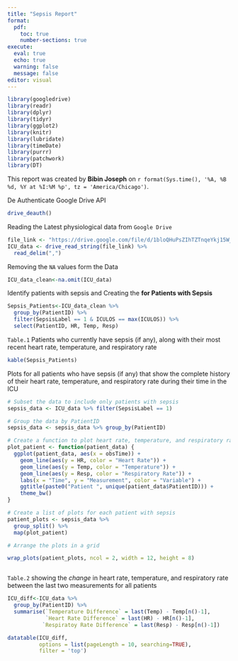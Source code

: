 ```yaml
---
title: "Sepsis Report"
format:
  pdf:
    toc: true
    number-sections: true
execute: 
  eval: true
  echo: true
  warning: false
  message: false
editor: visual
---
```


```r
library(googledrive)
library(readr)
library(dplyr)
library(tidyr)
library(ggplot2)
library(knitr)
library(lubridate)
library(timeDate)
library(purrr)
library(patchwork)
library(DT)
```

This report was created by **Bibin Joseph** on `r format(Sys.time(), '%A, %B %d, %Y at %I:%M %p', tz = 'America/Chicago')`.

De Authenticate Google Drive API

```r
drive_deauth()
```

Reading the Latest physiological data from `Google Drive`

```r
file_link <- "https://drive.google.com/file/d/1bloQHuPsZIhTZTnqeYkj15W_gSmKtHOd"
ICU_data <- drive_read_string(file_link) %>% 
  read_delim(",")

```

Removing the `NA` values form the Data

```r

ICU_data_clean<-na.omit(ICU_data)

```

Identify patients with sepsis and Creating the **for Patients with Sepsis**

```r

Sepsis_Patients<-ICU_data_clean %>% 
  group_by(PatientID) %>% 
  filter(SepsisLabel == 1 & ICULOS == max(ICULOS)) %>% 
  select(PatientID, HR, Temp, Resp)

```

`Table.1` Patients who currently have sepsis (if any), along with their most recent heart rate, temperature, and respiratory rate

```r
kable(Sepsis_Patients)
```

Plots for all patients who have sepsis (if any) that show the complete history of their heart rate, temperature, and respiratory rate during their time in the ICU

```r

# Subset the data to include only patients with sepsis
sepsis_data <- ICU_data %>% filter(SepsisLabel == 1)

# Group the data by PatientID
sepsis_data <- sepsis_data %>% group_by(PatientID)

# Create a function to plot heart rate, temperature, and respiratory rate for a single patient
plot_patient <- function(patient_data) {
  ggplot(patient_data, aes(x = obsTime)) +
    geom_line(aes(y = HR, color = "Heart Rate")) +
    geom_line(aes(y = Temp, color = "Temperature")) +
    geom_line(aes(y = Resp, color = "Respiratory Rate")) +
    labs(x = "Time", y = "Measurement", color = "Variable") +
    ggtitle(paste0("Patient ", unique(patient_data$PatientID))) +
    theme_bw()
}

# Create a list of plots for each patient with sepsis
patient_plots <- sepsis_data %>% 
  group_split() %>% 
  map(plot_patient)

# Arrange the plots in a grid

wrap_plots(patient_plots, ncol = 2, width = 12, height = 8) 



```

`Table.2` showing the *change* in heart rate, temperature, and respiratory rate between the last two measurements for all patients

```r

ICU_diff<-ICU_data %>%
  group_by(PatientID) %>%
  summarise(`Temperature Difference` = last(Temp) - Temp[n()-1],
            `Heart Rate Difference` = last(HR) - HR[n()-1],
           `Respiratoy Rate Difference` = last(Resp) - Resp[n()-1])

datatable(ICU_diff, 
          options = list(pageLength = 10, searching=TRUE),
          filter = 'top')

```
